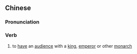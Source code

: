 {{also|朝见}}
==Chinese==
{{zh-forms|s=朝见}}

===Pronunciation===
{{zh-pron
|m=cháojiàn
|c=ciu4 gin3
|h=pfs=chhèu-kien
|cat=v
}}

===Verb===
{{zh-verb}}

# to [[have]] an [[audience]] with a [[king]], [[emperor]] or other [[monarch]]
